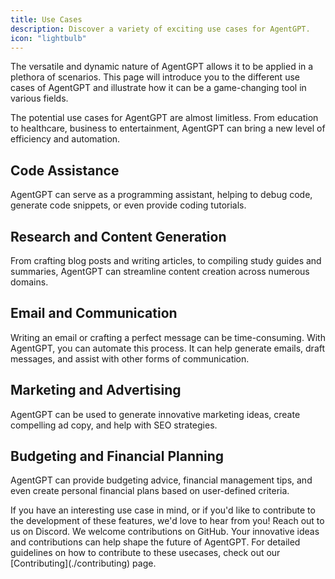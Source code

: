 ```yaml
---
title: Use Cases
description: Discover a variety of exciting use cases for AgentGPT.
icon: "lightbulb"
---
```


The versatile and dynamic nature of AgentGPT allows it to be applied in a plethora of scenarios. This page will introduce you to the different use cases of AgentGPT and illustrate how it can be a game-changing tool in various fields.

<Info>
  The potential use cases for AgentGPT are almost limitless. From education to
  healthcare, business to entertainment, AgentGPT can bring a new level of
  efficiency and automation.
</Info>

## Code Assistance

AgentGPT can serve as a programming assistant, helping to debug code, generate code snippets, or even provide coding tutorials.

## Research and Content Generation

From crafting blog posts and writing articles, to compiling study guides and summaries, AgentGPT can streamline content creation across numerous domains.

## Email and Communication

Writing an email or crafting a perfect message can be time-consuming. With AgentGPT, you can automate this process. It can help generate emails, draft messages, and assist with other forms of communication.

## Marketing and Advertising

AgentGPT can be used to generate innovative marketing ideas, create compelling ad copy, and help with SEO strategies.

## Budgeting and Financial Planning

AgentGPT can provide budgeting advice, financial management tips, and even create personal financial plans based on user-defined criteria.

<CardGroup cols={2}>
  <Card
    title="Contribute on Discord"
    icon="discord"
    href="https://discord.gg/jdSBAnmdnY"
  >
    If you have an interesting use case in mind, or if you'd like to contribute
    to the development of these features, we'd love to hear from you! Reach out
    to us on Discord.
  </Card>
  <Card
    title="Contribute on GitHub"
    icon="github"
    href="https://github.com/reworkd/AgentGPT"
  >
    We welcome contributions on GitHub. Your innovative ideas and contributions
    can help shape the future of AgentGPT.
  </Card>
</CardGroup>

<Note>
  For detailed guidelines on how to contribute to these usecases, check out our
  [Contributing](./contributing) page.
</Note>
